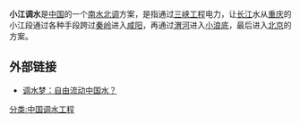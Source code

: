 {{expand|time=2009-08-09T13:21:34+00:00}}
'''小江调水'''是[[中国|中国]]的一个[[南水北调|南水北调]]方案，是指通过[[三峡工程|三峡工程]]电力，让[[长江|长江]]水从[[重庆|重庆]]的小江段通过各种手段跨过[[秦岭|秦岭]]进入[[咸阳|咸阳]]，再通过[[渭河|渭河]]进入[[小浪底|小浪底]]，最后进入[[北京|北京]]的方案。

==外部链接==
*[http://tech.sina.com.cn/d/2007-05-20/03351516448.shtml 调水梦：自由流动中国水？] {{Wayback|url=http://tech.sina.com.cn/d/2007-05-20/03351516448.shtml |date=20080718170015 }}

[[分类:中国调水工程|分类:中国调水工程]]